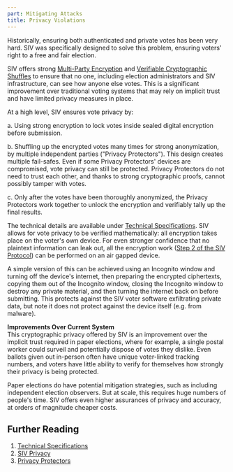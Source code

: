 ```yaml
---
part: Mitigating Attacks
title: Privacy Violations
---
```


Historically, ensuring both authenticated and private votes has been very hard. SIV was specifically designed to solve this problem, ensuring voters' right to a free and fair election.

SIV offers strong [Multi-Party Encryption](/technical-specifications#c-register-privacy-protectors) and [Verifiable Cryptographic Shuffles](/technical-specifications#voting-period-ends) to ensure that no one, including election administrators and SIV infrastructure, can see how anyone else votes. This is a significant improvement over traditional voting systems that may rely on implicit trust and have limited privacy measures in place.

At a high level, SIV ensures vote privacy by:

<div style={{ marginLeft: 30}}>
a. Using strong encryption to lock votes inside sealed digital encryption before submission.

b. Shuffling up the encrypted votes many times for strong anonymization, by multiple independent parties ("Privacy Protectors"). This design creates multiple fail-safes. Even if some Privacy Protectors' devices are compromised, vote privacy can still be protected. Privacy Protectors do not need to trust each other, and thanks to strong cryptographic proofs, cannot possibly tamper with votes.

c. Only after the votes have been thoroughly anonymized, the Privacy Protectors work together to unlock the encryption and verifiably tally up the final results.

</div>

The technical details are available under [Technical Specifications](/technical-specifications). SIV allows for vote privacy to be verified mathematically: all encryption takes place on the voter's own device. For even stronger confidence that no plaintext information can leak out, all the encryption work ([Step 2 of the SIV Protocol](/technical-specifications#step-2-voters-make-selections--encrypt-their-vote)) can be performed on an air gapped device.

A simple version of this can be achieved using an Incognito window and turning off the device's internet, then preparing the encrypted ciphertexts, copying them out of the Incognito window, closing the Incognito window to destroy any private material, and then turning the internet back on before submitting. This protects against the SIV voter software exfiltrating private data, but note it does not protect against the device itself (e.g. from malware).

**Improvements Over Current System**  
This cryptographic privacy offered by SIV is an improvement over the implicit trust required in paper elections, where for example, a single postal worker could surveil and potentially dispose of votes they dislike. Even ballots given out in-person often have unique voter-linked tracking numbers, and voters have little ability to verify for themselves how strongly their privacy is being protected.

Paper elections do have potential mitigation strategies, such as including independent election observers. But at scale, this requires huge numbers of people's time. SIV offers even higher assurances of privacy and accuracy, at orders of magnitude cheaper costs.

## Further Reading

1.  [Technical Specifications](/technical-specifications)
1.  [SIV Privacy](/privacy)
1.  [Privacy Protectors](/privacy/privacy-protectors)
